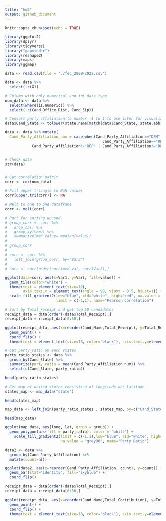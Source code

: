 ---
title: "hw2"
output: github_document
---

```{r setup, include=FALSE}
knitr::opts_chunk$set(echo = TRUE)
```



```{r, warning=FALSE, message=FALSE}
library(ggplot2)
library(dplyr)
library(tidyverse)
library("gapminder")
library(reshape2)
library(maps)
library(ggmap)
```


```{r}
data <- read.csv(file = './fec_2008-2022.csv')

data <- data %>% 
  select(-c(X))

# Column with only numerical and int data type
num_data <- data %>% 
  select(where(is.numeric)) %>% 
  select(-c(Cand_Office_Dist, Cand_Zip))

# Convert party affiliation to number -1 to 1 to use later for visualization
data$Cand_State <- tolower(state.name[match(data$Cand_State, state.abb)])

data <- data %>% mutate(
  Cand_Party_Affiliation_num = case_when(Cand_Party_Affiliation=="DEM" ~ 1,
                                            Cand_Party_Affiliation=="REP" ~ -1,
            Cand_Party_Affiliation!="REP" | Cand_Party_Affiliation!="DEM" ~ 0))


# Check data
str(data)



```




```{r}
# Get correlation matrix
corr <- cor(num_data)

# Fill upper triangle to NaN values
corr[upper.tri(corr)] <- NA

# Melt to one to one dataframe
corr <- melt(corr)

# Part for sorting unused
# group_corr <- corr %>% 
#   drop_na() %>% 
#   group_by(Var2) %>% 
#   summarize(med_value= median(value))
# 
# group_corr
# 
# corr <- corr %>% 
#   left_join(group_corr, by="Var2")
# 
# corr <- corr[order(corr$med_val, corr$Var2),]

```



```{r, fig1, fig.height = 10, fig.width = 12}
ggplot(data=corr, aes(x=Var1, y=Var2, fill=value)) +
  geom_tile(color="white") +
  theme(text = element_text(size=12),
        axis.text.x = element_text(angle = 90, vjust = 0.5, hjust=1)) +
  scale_fill_gradient2(low="blue", mid="white", high="red", na.value = "grey90",
                       limit = c(-1,1), name="Pearson Correlation")
```

```{r, fig1, fig.height = 13, fig.width = 12}

# Sort by Total_Receipt and get top 50 candidates
receipt_data = data[order(-data$Total_Receipt),]
receipt_data = receipt_data[0:50,]

ggplot(receipt_data, aes(x=reorder(Cand_Name,Total_Receipt), y=Total_Receipt)) +
  geom_point() +
  coord_flip() +
  theme(text = element_text(size=13, color="black"), axis.text.y=element_text(colour="black"))
```
```{r}
# Get party_ratio on each states
party_ratio_states <- data %>%
  group_by(Cand_State) %>%
  summarize(party_ratio = mean(Cand_Party_Affiliation_num)) %>% 
  select(c(Cand_State, party_ratio))

head(party_ratio_states)
```


```{r}

# Get map of united states consisting of longitude and latitude
states_map <- map_data("state")

head(states_map)

map_data <- left_join(party_ratio_states , states_map, by=c("Cand_State" = "region"))

head(map_data)

```


```{r}
ggplot(map_data, aes(long, lat, group = group)) +
  geom_polygon(aes(fill = party_ratio), color = "white") +
    scale_fill_gradient2(limit = c(-1,1),low="blue", mid="white", high="red", 
                         na.value = "grey90", name="Party Ratio")
```


```{r, fig1, fig.height = 17, fig.width = 10}
data2 <- data %>% 
  group_by(Cand_Party_Affiliation) %>% 
  mutate(count=n())

ggplot(data2, aes(x=reorder(Cand_Party_Affiliation, count), y=count)) +
  geom_bar(stat="identity", fill="skyblue") +
  coord_flip()
```




```{r, fig1, fig.height = 13, fig.width = 12}
receipt_data = data[order(-data$Total_Receipt),]
receipt_data = receipt_data[0:50,]

ggplot(receipt_data, aes(x=reorder(Cand_Name,Total_Contribution), y=Total_Contribution)) +
  geom_point() +
  coord_flip() +
  theme(text = element_text(size=13, color="black"), axis.text.y=element_text(colour="black"))
```


















